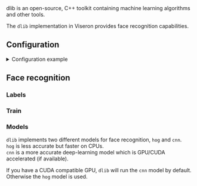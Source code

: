 


<ComponentHeader meta={ComponentMetadata} />

<Link href="http://dlib.net/">dlib</Link> is an open-source, C++ toolkit
containing machine learning algorithms and other tools.

The `dlib` implementation in Viseron provides face recognition capabilities.

## Configuration

<details>
  <summary>Configuration example</summary>

```yaml
dlib:
  face_recognition:
    model: cnn
    expire_after: 10
    cameras:
      camera_one:
        labels:
          - person
```

</details>

<ComponentConfiguration meta={ComponentMetadata} config={config} />

## Face recognition

<FaceRecognition />

### Labels

<FaceRecognitionLabels />

### Train

<FaceRecognitionTrain />

### Models

`dlib` implements two different models for face recognition, `hog` and `cnn`.<br />
`hog` is less accurate but faster on CPUs.<br />
`cnn` is a more accurate deep-learning model which is GPU/CUDA accelerated (if available).

If you have a CUDA compatible GPU, `dlib` will run the `cnn` model by default. Otherwise the `hog` model is used.

<ComponentTroubleshooting meta={ComponentMetadata} />
